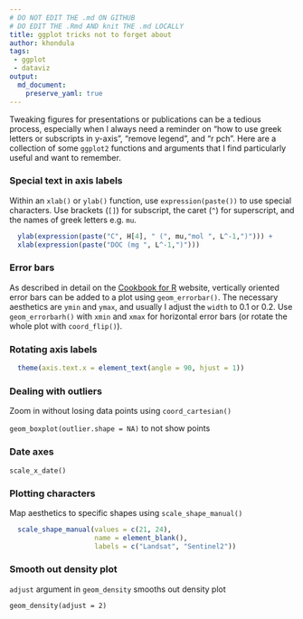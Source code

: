 ```yaml
---
# DO NOT EDIT THE .md ON GITHUB
# DO EDIT THE .Rmd AND knit THE .md LOCALLY
title: ggplot tricks not to forget about
author: khondula
tags:
 - ggplot
 - dataviz
output:
  md_document:
    preserve_yaml: true
---
```


Tweaking figures for presentations or publications can be a tedious process, especially when I always need a reminder on "how to use greek letters or subscripts in y-axis", "remove legend", and "r pch". Here are a collection of some `ggplot2` functions and arguments that I find particularly useful and want to remember. 

### Special text in axis labels

Within an `xlab()` or `ylab()` function, use `expression(paste())` to use special characters. Use brackets (`[]`) for subscript, the caret (`^`) for superscript, and the names of greek letters e.g. `mu`. 

```r
  ylab(expression(paste("C", H[4], " (", mu,"mol ", L^-1,")"))) +
  xlab(expression(paste("DOC (mg ", L^-1,")")))
```

### Error bars

As described in detail on the [Cookbook for R](http://www.cookbook-r.com/Graphs/Plotting_means_and_error_bars_(ggplot2)/) website, vertically oriented error bars can be added to a plot using `geom_errorbar()`. The necessary aesthetics are `ymin` and `ymax`, and usually I adjust the `width` to 0.1 or 0.2. Use `geom_errorbarh()` with `xmin` and `xmax` for horizontal error bars (or rotate the whole plot with `coord_flip()`).

### Rotating axis labels

```r
  theme(axis.text.x = element_text(angle = 90, hjust = 1))
```

### Dealing with outliers

Zoom in without losing data points using `coord_cartesian()`

`geom_boxplot(outlier.shape = NA)` to not show points 

### Date axes

`scale_x_date()`

### Plotting characters

Map aesthetics to specific shapes using `scale_shape_manual()`

```r
  scale_shape_manual(values = c(21, 24), 
                     name = element_blank(),
                     labels = c("Landsat", "Sentinel2"))
```

### Smooth out density plot

`adjust` argument in `geom_density` smooths out density plot

`geom_density(adjust = 2)`